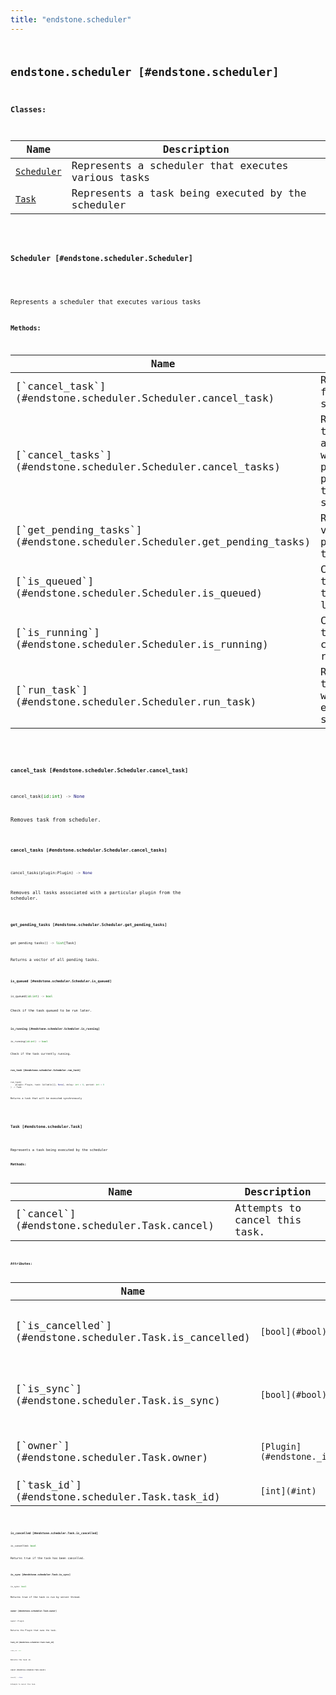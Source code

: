 ```yaml
---
title: "endstone.scheduler"
---
```


## <code className="doc-symbol doc-symbol-module"/> endstone.scheduler [#endstone.scheduler]

**Classes:**

Name | Description
---- | -----------
[`Scheduler`](#endstone.scheduler.Scheduler) | Represents a scheduler that executes various tasks
[`Task`](#endstone.scheduler.Task) | Represents a task being executed by the scheduler

### <code className="doc-symbol doc-symbol-class"/> Scheduler [#endstone.scheduler.Scheduler]

<div className="pl-[2em] mt-[1.25em]">

Represents a scheduler that executes various tasks

**Methods:**

<table>
<thead>
   <tr>
      <th>Name</th>
      <th>Description</th>
   </tr>
</thead>
<tbody>
    <tr key="1-cancel_task">
        <td>[`cancel_task`](#endstone.scheduler.Scheduler.cancel_task)</td>
        <td>Removes task from scheduler.</td>
    </tr>
    <tr key="2-cancel_tasks">
        <td>[`cancel_tasks`](#endstone.scheduler.Scheduler.cancel_tasks)</td>
        <td>Removes all tasks associated with a particular plugin from the scheduler.</td>
    </tr>
    <tr key="3-get_pending_tasks">
        <td>[`get_pending_tasks`](#endstone.scheduler.Scheduler.get_pending_tasks)</td>
        <td>Returns a vector of all pending tasks.</td>
    </tr>
    <tr key="4-is_queued">
        <td>[`is_queued`](#endstone.scheduler.Scheduler.is_queued)</td>
        <td>Check if the task queued to be run later.</td>
    </tr>
    <tr key="5-is_running">
        <td>[`is_running`](#endstone.scheduler.Scheduler.is_running)</td>
        <td>Check if the task currently running.</td>
    </tr>
    <tr key="6-run_task">
        <td>[`run_task`](#endstone.scheduler.Scheduler.run_task)</td>
        <td>Returns a task that will be executed synchronously</td>
    </tr></tbody>
</table>

#### <code className="doc-symbol doc-symbol-method"/> cancel_task [#endstone.scheduler.Scheduler.cancel_task]

```python
cancel_task(id:int) -> None
```

Removes task from scheduler.

#### <code className="doc-symbol doc-symbol-method"/> cancel_tasks [#endstone.scheduler.Scheduler.cancel_tasks]

```python
cancel_tasks(plugin:Plugin) -> None
```

Removes all tasks associated with a particular plugin from the scheduler.

#### <code className="doc-symbol doc-symbol-method"/> get_pending_tasks [#endstone.scheduler.Scheduler.get_pending_tasks]

```python
get_pending_tasks() -> list[Task]
```

Returns a vector of all pending tasks.

#### <code className="doc-symbol doc-symbol-method"/> is_queued [#endstone.scheduler.Scheduler.is_queued]

```python
is_queued(id:int) -> bool
```

Check if the task queued to be run later.

#### <code className="doc-symbol doc-symbol-method"/> is_running [#endstone.scheduler.Scheduler.is_running]

```python
is_running(id:int) -> bool
```

Check if the task currently running.

#### <code className="doc-symbol doc-symbol-method"/> run_task [#endstone.scheduler.Scheduler.run_task]

```python
run_task(
    plugin: Plugin, task: Callable[[], None], delay: int = 0, period: int = 0
) -> Task
```

Returns a task that will be executed synchronously

</div>

### <code className="doc-symbol doc-symbol-class"/> Task [#endstone.scheduler.Task]

<div className="pl-[2em] mt-[1.25em]">

Represents a task being executed by the scheduler

**Methods:**

<table>
<thead>
   <tr>
      <th>Name</th>
      <th>Description</th>
   </tr>
</thead>
<tbody>
    <tr key="1-cancel">
        <td>[`cancel`](#endstone.scheduler.Task.cancel)</td>
        <td>Attempts to cancel this task.</td>
    </tr></tbody>
</table>

**Attributes:**

<table>
<thead>
   <tr>
      <th>Name</th>
      <th>Type</th>
      <th>Description</th>
   </tr>
</thead>
<tbody>
    <tr key="is_cancelled">
        <td>[`is_cancelled`](#endstone.scheduler.Task.is_cancelled)</td>
        <td><code className="nextra-code">[bool](#bool)</code></td>
        <td>Returns true if the task has been cancelled.</td>
    </tr>
    <tr key="is_sync">
        <td>[`is_sync`](#endstone.scheduler.Task.is_sync)</td>
        <td><code className="nextra-code">[bool](#bool)</code></td>
        <td>Returns true if the task is run by server thread.</td>
    </tr>
    <tr key="owner">
        <td>[`owner`](#endstone.scheduler.Task.owner)</td>
        <td><code className="nextra-code">[Plugin](#endstone._internal.endstone_python.Plugin)</code></td>
        <td>Returns the Plugin that owns the task.</td>
    </tr>
    <tr key="task_id">
        <td>[`task_id`](#endstone.scheduler.Task.task_id)</td>
        <td><code className="nextra-code">[int](#int)</code></td>
        <td>Returns the task id.</td>
    </tr></tbody>
</table>

#### <code className="doc-symbol doc-symbol-attribute"/> is_cancelled [#endstone.scheduler.Task.is_cancelled]

```python
is_cancelled: bool
```

Returns true if the task has been cancelled.

#### <code className="doc-symbol doc-symbol-attribute"/> is_sync [#endstone.scheduler.Task.is_sync]

```python
is_sync: bool
```

Returns true if the task is run by server thread.

#### <code className="doc-symbol doc-symbol-attribute"/> owner [#endstone.scheduler.Task.owner]

```python
owner: Plugin
```

Returns the Plugin that owns the task.

#### <code className="doc-symbol doc-symbol-attribute"/> task_id [#endstone.scheduler.Task.task_id]

```python
task_id: int
```

Returns the task id.

#### <code className="doc-symbol doc-symbol-method"/> cancel [#endstone.scheduler.Task.cancel]

```python
cancel() -> None
```

Attempts to cancel this task.

</div>
